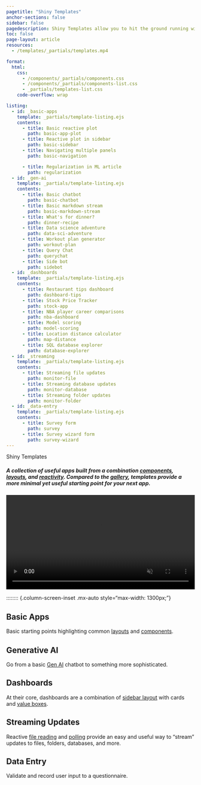 ```yaml
---
pagetitle: "Shiny Templates"
anchor-sections: false
sidebar: false
pagedescription: Shiny Templates allow you to hit the ground running with dashboards, surveys, and basic apps.
toc: false
page-layout: article
resources:
  - /templates/_partials/templates.mp4

format:
  html:
    css:
      - /components/_partials/components.css
      - /components/_partials/components-list.css
      - _partials/templates-list.css
    code-overflow: wrap

listing:
  - id: _basic-apps
    template: _partials/template-listing.ejs
    contents:
      - title: Basic reactive plot
        path: basic-app-plot
      - title: Reactive plot in sidebar
        path: basic-sidebar
      - title: Navigating multiple panels
        path: basic-navigation

      - title: Regularization in ML article
        path: regularization
  - id: _gen-ai
    template: _partials/template-listing.ejs
    contents:
      - title: Basic chatbot
        path: basic-chatbot
      - title: Basic markdown stream
        path: basic-markdown-stream
      - title: What's for dinner?
        path: dinner-recipe
      - title: Data science adventure
        path: data-sci-adventure
      - title: Workout plan generator
        path: workout-plan
      - title: Query Chat
        path: querychat
      - title: Side bot
        path: sidebot
  - id: _dashboards
    template: _partials/template-listing.ejs
    contents:
      - title: Restaurant tips dashboard
        path: dashboard-tips
      - title: Stock Price Tracker
        path: stock-app
      - title: NBA player career comparisons
        path: nba-dashboard
      - title: Model scoring
        path: model-scoring
      - title: Location distance calculator
        path: map-distance
      - title: SQL database explorer
        path: database-explorer
  - id: _streaming
    template: _partials/template-listing.ejs
    contents:
      - title: Streaming file updates
        path: monitor-file
      - title: Streaming database updates
        path: monitor-database
      - title: Streaming folder updates
        path: monitor-folder
  - id: _data-entry
    template: _partials/template-listing.ejs
    contents:
      - title: Survey form
        path: survey
      - title: Survey wizard form
        path: survey-wizard
---
```

<!-- Begin Hero area -->
:::::::: {.column-screen-inset .mx-auto style="max-width: 1300px;"}
:::::: {.grid .hero-area .my-md-0 .my-5}
:::: {.g-col-md-7 .g-col-12 .pe-0 .pe-md-5 .my-auto}
::: {.display-3 .fw-bold}
Shiny Templates
:::

##### A collection of useful apps built from a combination [components](https://shiny.posit.co/py/components/), [layouts](https://shiny.posit.co/py/layouts/), and [reactivity](https://shiny.posit.co/py/docs/reactive-foundations.html). Compared to the [gallery](https://shiny.posit.co/py/gallery/), templates provide a more minimal yet useful starting point for your next app.
::::
:::: {.g-col-md-5 .g-col-10 .g-start-4 .d-md-block .d-none}

<div class="pe-5 pt-5">
  <video autoplay="" muted="" playsinline="" style="width: 100%;">
    <source src="_partials/templates.mp4" type="video/mp4">
  </video>
</div>

::::

::::::
::::::::
<!-- End Hero area -->

<!-- Begin List area -->
:::::::: {.column-screen-inset .mx-auto style="max-width: 1300px;"}

:::::: {.grid .list-section #basic-apps}

:::: {.g-col-xl-3 .g-col-12}
::: {.sticky-xl-top .pt-4}
<h2 class="h3 mt-4"> <i class="bi bi-graph-down indigo"></i> Basic Apps </h2>

Basic starting points highlighting common [layouts](https://shiny.posit.co/py/layouts/) and [components](https://shiny.posit.co/py/components/).
:::
::::

::: {#_basic-apps .g-col-xl-9 .g-col-12 .pt-3 .pt-xl-5 .ps-0 .ps-xl-5 .ms-0 .ms-xl-4}
:::

::::::


:::::::: {.column-screen-inset .mx-auto style="max-width: 1300px;"}

:::::: {.grid .list-section #gen-ai}

:::: {.g-col-xl-3 .g-col-12}
::: {.sticky-xl-top .pt-4}
<h2 class="h3 mt-4"> <i class="bi bi-robot indigo"></i> Generative AI </h2>

Go from a basic [Gen AI](../docs/genai-inspiration.qmd) chatbot to something more sophisticated.
:::
::::

::: {#_gen-ai .g-col-xl-9 .g-col-12 .pt-3 .pt-xl-5 .ps-0 .ps-xl-5 .ms-0 .ms-xl-4}
:::

::::::

:::::: {.grid .list-section style="margin-top: -1px;" #dashboards}

:::: {.g-col-xl-3 .g-col-12}
::: {.sticky-xl-top .pt-4}
<h2 class="h3 mt-4"> <i class="bi bi-grid-3x3-gap-fill indigo"></i> Dashboards </h2>

At their core, dashboards are a combination of [sidebar layout](https://shiny.posit.co/py/layouts/sidebars/) with cards and [value boxes](https://shiny.posit.co/py/components/outputs/value-box/).
:::
::::

::: {#_dashboards .g-col-xl-9 .g-col-12 .pt-3 .pt-xl-5 .ps-0 .ps-xl-5 .ms-0 .ms-xl-4}
:::

::::::


:::::: {.grid .list-section style="margin-top: -1px;" #streaming}

:::: {.g-col-xl-3 .g-col-12}
::: {.sticky-xl-top .pt-4}
<h2 class="h3 mt-4"> <i class="bi bi-broadcast indigo"></i> Streaming Updates </h2>

Reactive [file reading](https://shiny.posit.co/py/docs/reactive-patterns.html#file) and [polling](https://shiny.posit.co/py/docs/reactive-patterns.html#poll) provide an easy and useful way to “stream” updates to files, folders, databases, and more.
:::
::::

::: {#_streaming .g-col-xl-9 .g-col-12 .pt-3 .pt-xl-5 .ps-0 .ps-xl-5 .ms-0 .ms-xl-4}
:::

::::::


:::::: {.grid .list-section style="margin-top: -1px;" #data-entry}

:::: {.g-col-xl-3 .g-col-12}
::: {.sticky-xl-top .pt-4}
<h2 class="h3 mt-4"> <i class="bi bi-input-cursor-text indigo"></i> Data Entry </h2>

Validate and record user input to a questionnaire.
:::
::::

::: {#_data-entry .g-col-xl-9 .g-col-12 .pt-3 .pt-xl-5 .ps-0 .ps-xl-5 .ms-0 .ms-xl-4}
:::

::::::


::::::::
<!-- End List area -->
